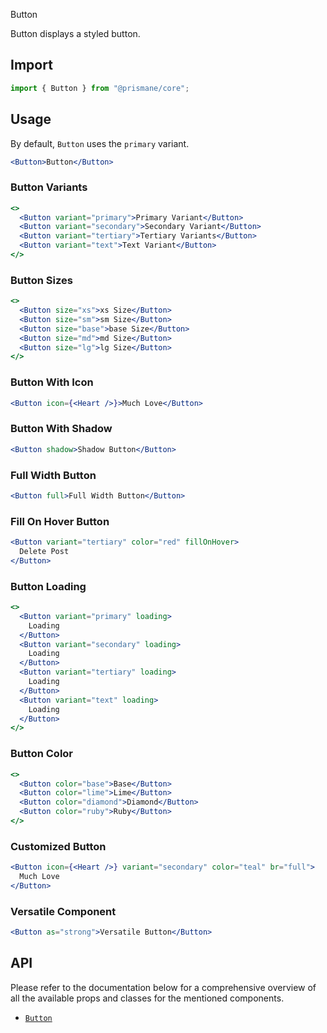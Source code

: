 <Versatile>Button</Versatile>

Button displays a styled button.

## Import

```js
import { Button } from "@prismane/core";
```

## Usage

By default, `Button` uses the `primary` variant.

```jsx
<Button>Button</Button>
```

### Button Variants

```jsx
<>
  <Button variant="primary">Primary Variant</Button>
  <Button variant="secondary">Secondary Variant</Button>
  <Button variant="tertiary">Tertiary Variants</Button>
  <Button variant="text">Text Variant</Button>
</>
```

### Button Sizes

```jsx
<>
  <Button size="xs">xs Size</Button>
  <Button size="sm">sm Size</Button>
  <Button size="base">base Size</Button>
  <Button size="md">md Size</Button>
  <Button size="lg">lg Size</Button>
</>
```

### Button With Icon

```jsx
<Button icon={<Heart />}>Much Love</Button>
```

### Button With Shadow

```jsx
<Button shadow>Shadow Button</Button>
```

### Full Width Button

```jsx
<Button full>Full Width Button</Button>
```

### Fill On Hover Button

```jsx
<Button variant="tertiary" color="red" fillOnHover>
  Delete Post
</Button>
```

### Button Loading

```jsx
<>
  <Button variant="primary" loading>
    Loading
  </Button>
  <Button variant="secondary" loading>
    Loading
  </Button>
  <Button variant="tertiary" loading>
    Loading
  </Button>
  <Button variant="text" loading>
    Loading
  </Button>
</>
```

### Button Color

```jsx
<>
  <Button color="base">Base</Button>
  <Button color="lime">Lime</Button>
  <Button color="diamond">Diamond</Button>
  <Button color="ruby">Ruby</Button>
</>
```

### Customized Button

```jsx
<Button icon={<Heart />} variant="secondary" color="teal" br="full">
  Much Love
</Button>
```

### Versatile Component

```jsx
<Button as="strong">Versatile Button</Button>
```

## API

Please refer to the documentation below for a comprehensive overview of all the available props and classes for the mentioned components.

- [`Button`](/docs/components-api/button-api)
